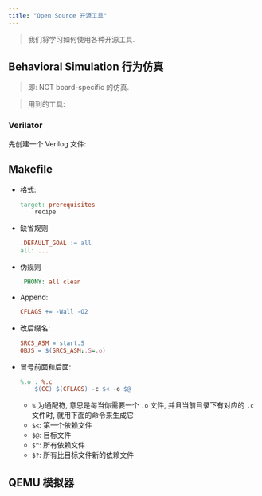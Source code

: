 ```yaml
---
title: "Open Source 开源工具"
---
```


> 我们将学习如何使用各种开源工具.

## Behavioral Simulation 行为仿真

> 即: NOT board-specific 的仿真.

> 用到的工具: 

### Verilator

先创建一个 Verilog 文件:



## Makefile

- 格式:

    ```makefile
    target: prerequisites
        recipe
    ```

- 缺省规则

    ```makefile
    .DEFAULT_GOAL := all
    all: ...
    ```

- 伪规则

    ```makefile
    .PHONY: all clean
    ```

- Append:

    ```makefile
    CFLAGS += -Wall -O2
    ```

- 改后缀名:

    ```makefile
    SRCS_ASM = start.S
    OBJS = $(SRCS_ASM:.S=.o)
    ```

- 冒号前面和后面:

    ```makefile
    %.o : %.c
        $(CC) $(CFLAGS) -c $< -o $@
    ```

    - `%` 为通配符, 意思是每当你需要一个 `.o` 文件, 并且当前目录下有对应的 `.c` 文件时, 就用下面的命令来生成它
    - `$<`: 第一个依赖文件
    - `$@`: 目标文件
    - `$^`: 所有依赖文件
    - `$?`: 所有比目标文件新的依赖文件

## QEMU 模拟器


